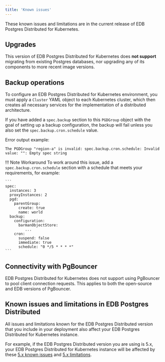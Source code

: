 ```yaml
---
title: 'Known issues'
---
```


These known issues and limitations are in the current release of EDB Postgres Distributed for Kubernetes. 

## Upgrades 

This version of EDB Postgres Distributed for Kubernetes does **not support** migrating from existing Postgres databases, nor upgrading 
any of its components to more recent image versions.

## Backup operations

To configure an EDB Postgres Distributed for Kubernetes environment, you must apply a `Cluster` YAML object to each Kubernetes cluster, 
which then creates all necessary services for the implementation of a distributed architecture. 
  
If you have added a `spec.backup` section to this `PGDGroup` object with the goal of setting up a backup configuration, the backup will fail 
unless you also set the `spec.backup.cron.schedule` value. 

Error output example:

```
The PGDGroup "region-a" is invalid: spec.backup.cron.schedule: Invalid value: "": Empty spec string
``` 

!!! Note Workaround 
    To work around this issue, add a `spec.backup.cron.schedule` section with a schedule that meets your requirements, for example: 

    ```
    spec:  
      instances: 3  
      proxyInstances: 2  
      pgd:  
        parentGroup:  
          create: true  
          name: world  
      backup:  
        configuration:  
          barmanObjectStore:  
             ...  
        cron:  
          suspend: false  
          immediate: true  
          schedule: "0 */5 * * * *"
    ```  

## Connectivity with PgBouncer

EDB Postgres Distributed for Kubernetes does not support using PgBouncer to pool client connection requests. This applies to 
both the open-source and EDB versions of PgBouncer.

## Known issues and limitations in EDB Postgres Distributed 

All issues and limitations known for the EDB Postgres Distributed version that you include in your deployment also affect your EDB Postgres Distributed 
for Kubernetes instance.

For example, if the EDB Postgres Distributed version you are using is 5.x, your EDB Postgres Distributed for Kubernetes instance will be affected by 
these [5.x known issues](/pgd/latest/known_issues/) and [5.x limitations](/pgd/latest/limitations/).